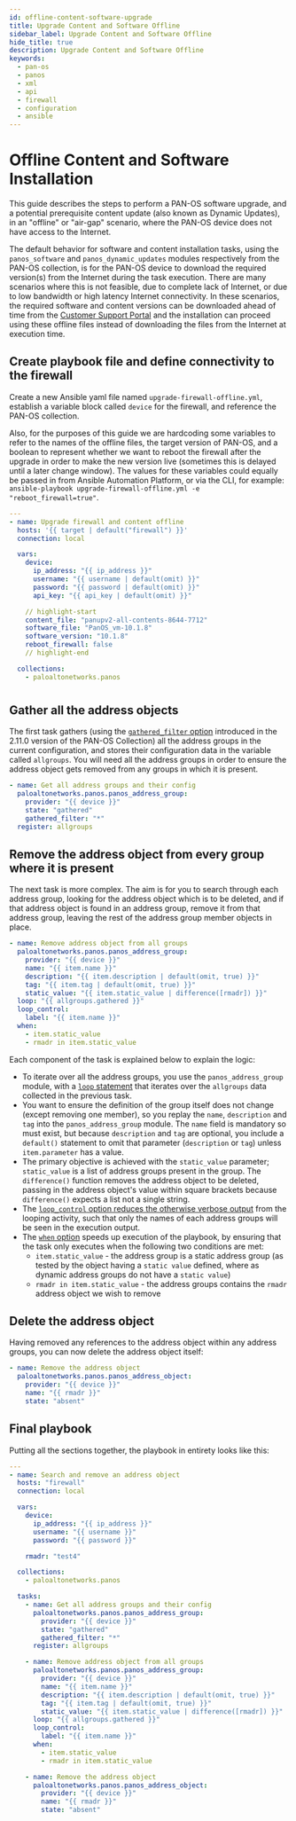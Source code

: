 ```yaml
---
id: offline-content-software-upgrade
title: Upgrade Content and Software Offline
sidebar_label: Upgrade Content and Software Offline
hide_title: true
description: Upgrade Content and Software Offline
keywords:
  - pan-os
  - panos
  - xml
  - api
  - firewall
  - configuration
  - ansible
---
```



# Offline Content and Software Installation

This guide describes the steps to perform a PAN-OS software upgrade, and a potential prerequisite content update (also known as Dynamic Updates), in an "offline" or "air-gap" scenario, where the PAN-OS device does not have access to the Internet.

The default behavior for software and content installation tasks, using the `panos_software` and `panos_dynamic_updates` modules respectively from the PAN-OS collection, is for the PAN-OS device to download the required version(s) from the Internet during the task execution. There are many scenarios where this is not feasible, due to complete lack of Internet, or due to low bandwidth or high latency Internet connectivity. In these scenarios, the required software and content versions can be downloaded ahead of time from the [Customer Support Portal](https://support.paloaltonetworks.com) and the installation can proceed using these offline files instead of downloading the files from the Internet at execution time.

<Assumptions />

<LabGuidance />

## Create playbook file and define connectivity to the firewall

Create a new Ansible yaml file named `upgrade-firewall-offline.yml`, establish a variable block called `device` for the firewall, and reference the PAN-OS collection.

Also, for the purposes of this guide we are hardcoding some variables to refer to the names of the offline files, the target version of PAN-OS, and a boolean to represent whether we want to reboot the firewall after the upgrade in order to make the new version live (sometimes this is delayed until a later change window). The values for these variables could equally be passed in from Ansible Automation Platform, or via the CLI, for example: `ansible-playbook upgrade-firewall-offline.yml -e "reboot_firewall=true"`.

```yaml
---
- name: Upgrade firewall and content offline
  hosts: '{{ target | default("firewall") }}'
  connection: local

  vars:
    device:
      ip_address: "{{ ip_address }}"
      username: "{{ username | default(omit) }}"
      password: "{{ password | default(omit) }}"
      api_key: "{{ api_key | default(omit) }}"

    // highlight-start
    content_file: "panupv2-all-contents-8644-7712"
    software_file: "PanOS_vm-10.1.8"
    software_version: "10.1.8"
    reboot_firewall: false
    // highlight-end

  collections:
    - paloaltonetworks.panos
```

#

#

#

#

#

#

#

#

#

#

## Gather all the address objects

The first task gathers (using the [`gathered_filter` option](/ansible/docs/panos/info/gathered-filter/) introduced in the 2.11.0 version of the PAN-OS Collection) all the address groups in the current configuration, and stores their configuration data in the variable called `allgroups`. You will need all the address groups in order to ensure the address object gets removed from any groups in which it is present.

```yaml
- name: Get all address groups and their config
  paloaltonetworks.panos.panos_address_group:
    provider: "{{ device }}"
    state: "gathered"
    gathered_filter: "*"
  register: allgroups
```

## Remove the address object from every group where it is present

The next task is more complex. The aim is for you to search through each address group, looking for the address object which is to be deleted, and if that address object is found in an address group, remove it from that address group, leaving the rest of the address group member objects in place.

```yaml
- name: Remove address object from all groups
  paloaltonetworks.panos.panos_address_group:
    provider: "{{ device }}"
    name: "{{ item.name }}"
    description: "{{ item.description | default(omit, true) }}"
    tag: "{{ item.tag | default(omit, true) }}"
    static_value: "{{ item.static_value | difference([rmadr]) }}"
  loop: "{{ allgroups.gathered }}"
  loop_control:
    label: "{{ item.name }}"
  when:
    - item.static_value
    - rmadr in item.static_value
```

Each component of the task is explained below to explain the logic:

- To iterate over all the address groups, you use the `panos_address_group` module, with a [`loop` statement](https://docs.ansible.com/ansible/latest/user_guide/playbooks_loops.html) that iterates over the `allgroups` data collected in the previous task.
- You want to ensure the definition of the group itself does not change (except removing one member), so you replay the `name`, `description` and `tag` into the `panos_address_group` module. The `name` field is mandatory so must exist, but because `description` and `tag` are optional, you include a `default()` statement to omit that parameter (`description` or `tag`) unless `item.parameter` has a value.
- The primary objective is achieved with the `static_value` parameter; `static_value` is a list of address groups present in the group. The `difference()` function removes the address object to be deleted, passing in the address object's value within square brackets because `difference()` expects a list not a single string.
- The [`loop_control` option reduces the otherwise verbose output](https://docs.ansible.com/ansible/latest/user_guide/playbooks_loops.html#limiting-loop-output-with-label) from the looping activity, such that only the names of each address groups will be seen in the execution output.
- The [`when` option](https://docs.ansible.com/ansible/latest/user_guide/playbooks_conditionals.html#basic-conditionals-with-when) speeds up execution of the playbook, by ensuring that the task only executes when the following two conditions are met:
  - `item.static_value` - the address group is a static address group (as tested by the object having a `static value` defined, where as dynamic address groups do not have a `static value`)
  - `rmadr in item.static_value` - the address groups contains the `rmadr` address object we wish to remove

## Delete the address object

Having removed any references to the address object within any address groups, you can now delete the address object itself:

```yaml
- name: Remove the address object
  paloaltonetworks.panos.panos_address_object:
    provider: "{{ device }}"
    name: "{{ rmadr }}"
    state: "absent"
```

## Final playbook

Putting all the sections together, the playbook in entirety looks like this:

```yaml
---
- name: Search and remove an address object
  hosts: "firewall"
  connection: local

  vars:
    device:
      ip_address: "{{ ip_address }}"
      username: "{{ username }}"
      password: "{{ password }}"

    rmadr: "test4"

  collections:
    - paloaltonetworks.panos

  tasks:
    - name: Get all address groups and their config
      paloaltonetworks.panos.panos_address_group:
        provider: "{{ device }}"
        state: "gathered"
        gathered_filter: "*"
      register: allgroups

    - name: Remove address object from all groups
      paloaltonetworks.panos.panos_address_group:
        provider: "{{ device }}"
        name: "{{ item.name }}"
        description: "{{ item.description | default(omit, true) }}"
        tag: "{{ item.tag | default(omit, true) }}"
        static_value: "{{ item.static_value | difference([rmadr]) }}"
      loop: "{{ allgroups.gathered }}"
      loop_control:
        label: "{{ item.name }}"
      when:
        - item.static_value
        - rmadr in item.static_value

    - name: Remove the address object
      paloaltonetworks.panos.panos_address_object:
        provider: "{{ device }}"
        name: "{{ rmadr }}"
        state: "absent"
```
